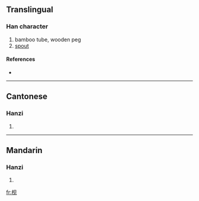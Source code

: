 {{also|梘}}
==Translingual==

===Han character===
{{Han char|rn=75|rad=木|as=04|sn=8|four=|canj=木月竹山 (DBHU)}}

# bamboo tube, wooden peg
# [[spout]]

====References====
* {{Han ref|kx=0517.011|hdz=21170.060|uh=67A7|ud=26535}}

----

==Cantonese==

===Hanzi===
{{yue-hanzi|jyut=|y=gaan2}}

# {{defn|Cantonese}}

----

==Mandarin==

===Hanzi===
{{cmn-hanzi|tra=梘|pin=[[jiàn]] ([[jian4]])|wg=chien<sup>4</sup>}}

# {{defn|Mandarin}}

[[fr:枧]]